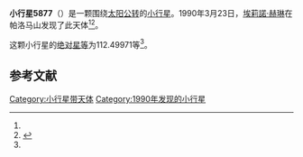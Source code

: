 {{Infobox planet
| bgcolour = #FFFFC0
| name = 5877 Toshimaihara
| symbol = 
| image = 
| caption = 
| discovery = yes
| discovery_ref = 
| discoverer = [[埃莉諾·赫琳|埃莉諾·赫琳]]
| discovery_site = [[帕洛马山|帕洛马山]] 
| discovered = 1990年3月23日
| designations = yes
| mp_name = 
| named_after = 
| alt_names = 
| mp_category = [[主带小行星|主带小行星]]
| orbit_ref = <ref name="a">[http://ssd.jpl.nasa.gov/sbdb.cgi?sstr=5877 5877 Toshimaihara] {{Wayback|url=http://ssd.jpl.nasa.gov/sbdb.cgi?sstr=5877 |date=20140902133434 }}，小行星數據庫瀏覽器（JPL Small-Body Database Browser）－[[美国国家航空航天局|美国国家航空航天局]]喷气推进实验室</ref>
| epoch = 2456400.5 (2013年4月18日更新)
| aphelion = {{convert|2.8678234|AU|km|3|abbr=on|lk=out}}
| perihelion = {{convert|2.2459744|AU|km|3|abbr=on}}
| semimajor = {{convert|2.5568989|AU|km|3|abbr=on}}
| eccentricity = 0.1216022
| period = 1493.374643 [[日|日]]<br />4.09[[儒略年|儒略年]]
| avg_speed = 
| inclination = 16.31409
| asc_node = 92.62128
| mean_anomaly = 
| arg_peri = 112.49971
| satellites = 
| physical_characteristics = yes
| dimensions = 
| mass = 
| density = 
| surface_grav = 
| escape_velocity = 
| sidereal_day = 
| axial_tilt = 
| pole_ecliptic_lat = 
| pole_ecliptic_lon = 
| albedo = 
| temperatures= 
| temp_name1 = 
| mean_temp_1 = 
| max_temp_1 = 
| temp_name2 = 
| max_temp_2 = 
| spectral_type = 
| abs_magnitude = 112.49971
}}

'''小行星5877'''（{{lang-en|5877 Toshimaihara}}）是一颗围绕[[太阳|太阳]][[公转|公转]]的[[小行星|小行星]]。1990年3月23日，[[埃莉諾·赫琳|埃莉諾·赫琳]]在帕洛马山发现了此天体<ref name="a" /><ref>{{cite news|title=小行星列表|url=http://cfa-www.harvard.edu/iau/lists/NumberedMPs.txt|accessdate=2013-07-08|newspaper=哈佛大学|archive-date=2008-05-17|archive-url=https://web.archive.org/web/20080517010638/http://cfa-www.harvard.edu/iau/lists/NumberedMPs.txt|dead-url=no}}</ref>。

这颗小行星的[[绝对星等|绝对星等]]为112.49971等<ref name="a" />。

==参考文献==
{{reflist}}
{{Minor Planet Number|[[小行星5876|小行星5876]]|[[小行星5878|小行星5878]]}}

{{小天体}}

[[Category:小行星带天体|Category:小行星带天体]]
[[Category:1990年发现的小行星|Category:1990年发现的小行星]]

{{asteroid-stub}}